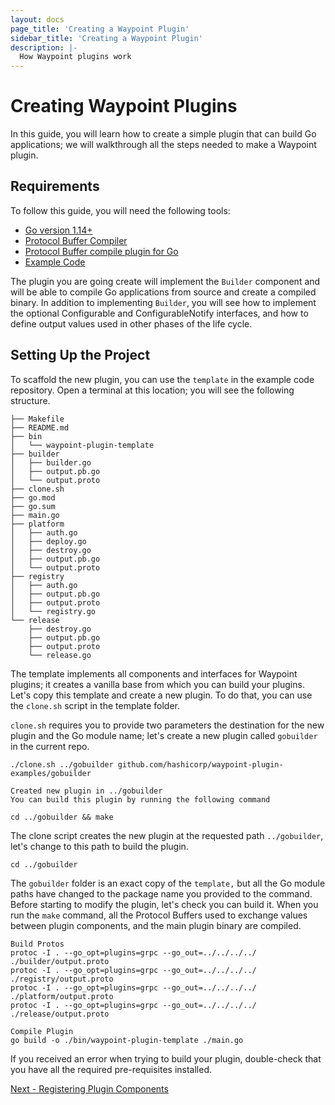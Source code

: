 ```yaml
---
layout: docs
page_title: 'Creating a Waypoint Plugin'
sidebar_title: 'Creating a Waypoint Plugin'
description: |-
  How Waypoint plugins work
---
```


# Creating Waypoint Plugins

In this guide, you will learn how to create a simple plugin that can build Go applications; we will walkthrough all the
steps needed to make a Waypoint plugin.

## Requirements

To follow this guide, you will need the following tools:

- [Go version 1.14+](https://golang.org/doc/install)
- [Protocol Buffer Compiler](https://grpc.io/docs/protoc-installation/)
- [Protocol Buffer compile plugin for Go](https://grpc.io/docs/languages/go/quickstart/)
- [Example Code](https://github.com/hashicorp/waypoint-plugin-examples)

The plugin you are going create will implement the `Builder` component and will be able to compile Go applications from
source and create a compiled binary. In addition to implementing `Builder`, you will see how to implement the optional
Configurable and ConfigurableNotify interfaces, and how to define output values used in other phases of the life cycle.

## Setting Up the Project

To scaffold the new plugin, you can use the `template` in the example code repository. Open a terminal at this location;
you will see the following structure.

```shell
├── Makefile
├── README.md
├── bin
│   └── waypoint-plugin-template
├── builder
│   ├── builder.go
│   ├── output.pb.go
│   └── output.proto
├── clone.sh
├── go.mod
├── go.sum
├── main.go
├── platform
│   ├── auth.go
│   ├── deploy.go
│   ├── destroy.go
│   ├── output.pb.go
│   └── output.proto
├── registry
│   ├── auth.go
│   ├── output.pb.go
│   ├── output.proto
│   └── registry.go
└── release
    ├── destroy.go
    ├── output.pb.go
    ├── output.proto
    └── release.go
```

The template implements all components and interfaces for Waypoint plugins; it creates a vanilla base from which you can
build your plugins. Let's copy this template and create a new plugin. To do that, you can use the `clone.sh` script in
the template folder.

`clone.sh` requires you to provide two parameters the destination for the new plugin and the Go module name; let's
create a new plugin called `gobuilder` in the current repo.

```shell
./clone.sh ../gobuilder github.com/hashicorp/waypoint-plugin-examples/gobuilder

Created new plugin in ../gobuilder
You can build this plugin by running the following command

cd ../gobuilder && make
```

The clone script creates the new plugin at the requested path `../gobuilder`, let's change to this path to build the plugin.

```shell
cd ../gobuilder
```

The `gobuilder` folder is an exact copy of the `template,` but all the Go module paths have changed to the package name
you provided to the command. Before starting to modify the plugin, let's check you can build it. When you run the `make`
command, all the Protocol Buffers used to exchange values between plugin components, and the main plugin binary are
compiled.

```shell
Build Protos
protoc -I . --go_opt=plugins=grpc --go_out=../../../../ ./builder/output.proto
protoc -I . --go_opt=plugins=grpc --go_out=../../../../ ./registry/output.proto
protoc -I . --go_opt=plugins=grpc --go_out=../../../../ ./platform/output.proto
protoc -I . --go_opt=plugins=grpc --go_out=../../../../ ./release/output.proto

Compile Plugin
go build -o ./bin/waypoint-plugin-template ./main.go
```

If you received an error when trying to build your plugin, double-check that you have all the required pre-requisites
installed.

[Next - Registering Plugin Components](/docs/extending-waypoint/creating-plugins/main)
